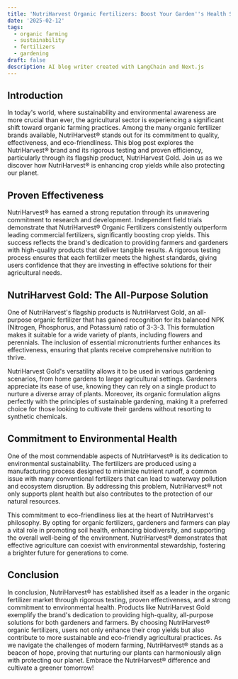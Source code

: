 ```yaml
---
title: 'NutriHarvest Organic Fertilizers: Boost Your Garden''s Health Sustainably'
date: '2025-02-12'
tags:
  - organic farming
  - sustainability
  - fertilizers
  - gardening
draft: false
description: AI blog writer created with LangChain and Next.js
---
```


## Introduction

In today's world, where sustainability and environmental awareness are more crucial than ever, the agricultural sector is experiencing a significant shift toward organic farming practices. Among the many organic fertilizer brands available, NutriHarvest® stands out for its commitment to quality, effectiveness, and eco-friendliness. This blog post explores the NutriHarvest® brand and its rigorous testing and proven efficiency, particularly through its flagship product, NutriHarvest Gold. Join us as we discover how NutriHarvest® is enhancing crop yields while also protecting our planet.

## Proven Effectiveness

NutriHarvest® has earned a strong reputation through its unwavering commitment to research and development. Independent field trials demonstrate that NutriHarvest® Organic Fertilizers consistently outperform leading commercial fertilizers, significantly boosting crop yields. This success reflects the brand's dedication to providing farmers and gardeners with high-quality products that deliver tangible results. A rigorous testing process ensures that each fertilizer meets the highest standards, giving users confidence that they are investing in effective solutions for their agricultural needs.

## NutriHarvest Gold: The All-Purpose Solution

One of NutriHarvest's flagship products is NutriHarvest Gold, an all-purpose organic fertilizer that has gained recognition for its balanced NPK (Nitrogen, Phosphorus, and Potassium) ratio of 3-3-3. This formulation makes it suitable for a wide variety of plants, including flowers and perennials. The inclusion of essential micronutrients further enhances its effectiveness, ensuring that plants receive comprehensive nutrition to thrive.

NutriHarvest Gold's versatility allows it to be used in various gardening scenarios, from home gardens to larger agricultural settings. Gardeners appreciate its ease of use, knowing they can rely on a single product to nurture a diverse array of plants. Moreover, its organic formulation aligns perfectly with the principles of sustainable gardening, making it a preferred choice for those looking to cultivate their gardens without resorting to synthetic chemicals.

## Commitment to Environmental Health

One of the most commendable aspects of NutriHarvest® is its dedication to environmental sustainability. The fertilizers are produced using a manufacturing process designed to minimize nutrient runoff, a common issue with many conventional fertilizers that can lead to waterway pollution and ecosystem disruption. By addressing this problem, NutriHarvest® not only supports plant health but also contributes to the protection of our natural resources.

This commitment to eco-friendliness lies at the heart of NutriHarvest's philosophy. By opting for organic fertilizers, gardeners and farmers can play a vital role in promoting soil health, enhancing biodiversity, and supporting the overall well-being of the environment. NutriHarvest® demonstrates that effective agriculture can coexist with environmental stewardship, fostering a brighter future for generations to come.

## Conclusion

In conclusion, NutriHarvest® has established itself as a leader in the organic fertilizer market through rigorous testing, proven effectiveness, and a strong commitment to environmental health. Products like NutriHarvest Gold exemplify the brand's dedication to providing high-quality, all-purpose solutions for both gardeners and farmers. By choosing NutriHarvest® organic fertilizers, users not only enhance their crop yields but also contribute to more sustainable and eco-friendly agricultural practices. As we navigate the challenges of modern farming, NutriHarvest® stands as a beacon of hope, proving that nurturing our plants can harmoniously align with protecting our planet. Embrace the NutriHarvest® difference and cultivate a greener tomorrow!
